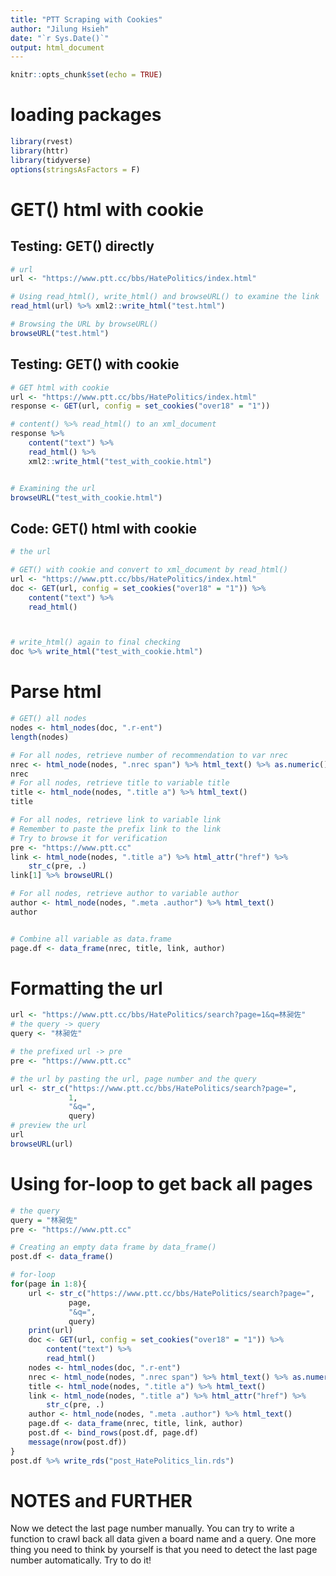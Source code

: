 ```yaml
---
title: "PTT Scraping with Cookies"
author: "Jilung Hsieh"
date: "`r Sys.Date()`"
output: html_document
---
```


```r
knitr::opts_chunk$set(echo = TRUE)
```

# loading packages

```r
library(rvest)
library(httr)
library(tidyverse)
options(stringsAsFactors = F)
```

# GET() html with cookie

## Testing: GET() directly

```r
# url
url <- "https://www.ptt.cc/bbs/HatePolitics/index.html"

# Using read_html(), write_html() and browseURL() to examine the link
read_html(url) %>% xml2::write_html("test.html")

# Browsing the URL by browseURL()
browseURL("test.html")

```

## Testing: GET() with cookie

```r
# GET html with cookie
url <- "https://www.ptt.cc/bbs/HatePolitics/index.html"
response <- GET(url, config = set_cookies("over18" = "1"))

# content() %>% read_html() to an xml_document
response %>%
    content("text") %>%
    read_html() %>%
    xml2::write_html("test_with_cookie.html")


# Examining the url
browseURL("test_with_cookie.html")

```

## Code: GET() html with cookie

```r
# the url

# GET() with cookie and convert to xml_document by read_html()
url <- "https://www.ptt.cc/bbs/HatePolitics/index.html"
doc <- GET(url, config = set_cookies("over18" = "1")) %>%
    content("text") %>%
    read_html()



# write_html() again to final checking
doc %>% write_html("test_with_cookie.html")


```

# Parse html

```r
# GET() all nodes
nodes <- html_nodes(doc, ".r-ent")
length(nodes)

# For all nodes, retrieve number of recommendation to var nrec
nrec <- html_node(nodes, ".nrec span") %>% html_text() %>% as.numeric()
nrec
# For all nodes, retrieve title to variable title
title <- html_node(nodes, ".title a") %>% html_text()
title

# For all nodes, retrieve link to variable link
# Remember to paste the prefix link to the link
# Try to browse it for verification
pre <- "https://www.ptt.cc"
link <- html_node(nodes, ".title a") %>% html_attr("href") %>%
    str_c(pre, .)
link[1] %>% browseURL()

# For all nodes, retrieve author to variable author
author <- html_node(nodes, ".meta .author") %>% html_text()
author


# Combine all variable as data.frame
page.df <- data_frame(nrec, title, link, author)


```

# Formatting the url

```r
url <- "https://www.ptt.cc/bbs/HatePolitics/search?page=1&q=林昶佐"
# the query -> query
query <- "林昶佐"

# the prefixed url -> pre
pre <- "https://www.ptt.cc"

# the url by pasting the url, page number and the query
url <- str_c("https://www.ptt.cc/bbs/HatePolitics/search?page=", 
             1,
             "&q=",
             query)
# preview the url
url
browseURL(url)
```

# Using for-loop to get back all pages

```r
# the query
query = "林昶佐"
pre <- "https://www.ptt.cc"

# Creating an empty data frame by data_frame()
post.df <- data_frame()

# for-loop
for(page in 1:8){
    url <- str_c("https://www.ptt.cc/bbs/HatePolitics/search?page=", 
             page,
             "&q=",
             query)
    print(url)
    doc <- GET(url, config = set_cookies("over18" = "1")) %>%
        content("text") %>%
        read_html()
    nodes <- html_nodes(doc, ".r-ent")
    nrec <- html_node(nodes, ".nrec span") %>% html_text() %>% as.numeric()
    title <- html_node(nodes, ".title a") %>% html_text()
    link <- html_node(nodes, ".title a") %>% html_attr("href") %>%
        str_c(pre, .)
    author <- html_node(nodes, ".meta .author") %>% html_text()
    page.df <- data_frame(nrec, title, link, author)
    post.df <- bind_rows(post.df, page.df)
    message(nrow(post.df))
}
post.df %>% write_rds("post_HatePolitics_lin.rds")
```

# NOTES and FURTHER

Now we detect the last page number manually. You can try to write a function to crawl back all data given a board name and a query. One more thing you need to think by yourself is that you need to detect the last page number automatically. Try to do it!
